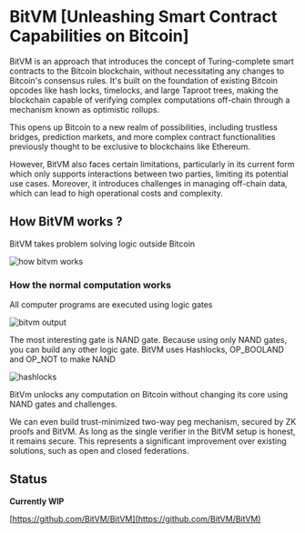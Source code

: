 # BitVM [Unleashing Smart Contract Capabilities on Bitcoin]

BitVM is an approach that introduces the concept of Turing-complete smart contracts to the Bitcoin blockchain, without necessitating any changes to Bitcoin's consensus rules. It's built on the foundation of existing Bitcoin opcodes like hash locks, timelocks, and large Taproot trees, making the blockchain capable of verifying complex computations off-chain through a mechanism known as optimistic rollups​​​​.

This opens up Bitcoin to a new realm of possibilities, including trustless bridges, prediction markets, and more complex contract functionalities previously thought to be exclusive to blockchains like Ethereum​​.

However, BitVM also faces certain limitations, particularly in its current form which only supports interactions between two parties, limiting its potential use cases. Moreover, it introduces challenges in managing off-chain data, which can lead to high operational costs and complexity​​​​.

## How BitVM works ?

BitVM takes problem solving logic outside Bitcoin

<img
  className="md:w-[75%] mx-auto"
  src="/assets/how-bitvm-works.png"
  alt="how bitvm works"
/>

### How the normal computation works

All computer programs are executed using logic gates

<img
  className="md:w-[40%] w-[60%] mx-auto"
  src="/assets/bitvm-output.png"
  alt="bitvm output"
/>

The most interesting gate is NAND gate. Because using only NAND gates, you can build any other logic gate. BitVM uses Hashlocks, OP_BOOLAND and OP_NOT to make NAND

<img
  className="md:w-[60%] w-[80%] mx-auto"
  src="/assets/hashlocks.png"
  alt="hashlocks"
/>

BitVm unlocks any computation on Bitcoin without changing its core using NAND gates
and challenges.

We can even build trust-minimized two-way peg mechanism, secured by ZK proofs and BitVM. As long as the single verifier in the BitVM setup is honest, it remains secure. This represents a significant improvement over existing solutions, such as open and closed federations.

## Status

**Currently WIP**

[https://github.com/BitVM/BitVM](https://github.com/BitVM/BitVM)
